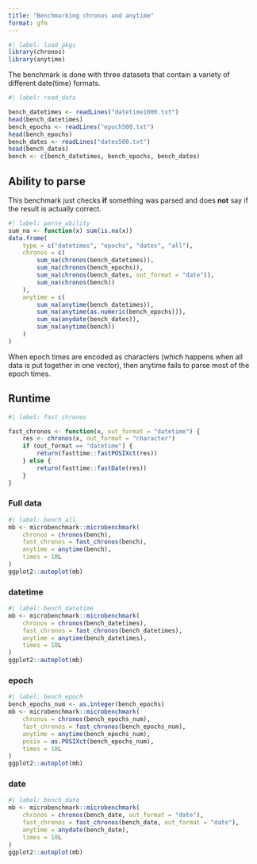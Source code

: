 ```yaml
---
title: "Benchmarking chronos and anytime"
format: gfm
---
```


```r
#| label: load_pkgs
library(chronos)
library(anytime)
```

The benchmark is done with three datasets that contain a variety of different date(time) formats.

```r
#| label: read_data

bench_datetimes <- readLines("datetime1000.txt")
head(bench_datetimes)
bench_epochs <- readLines("epoch500.txt")
head(bench_epochs)
bench_dates <- readLines("dates500.txt")
head(bench_dates)
bench <- c(bench_datetimes, bench_epochs, bench_dates)
```

## Ability to parse

This benchmark just checks **if** something was parsed and does **not** say if the result is actually correct.

```r
#| label: parse_ability
sum_na <- function(x) sum(is.na(x))
data.frame(
    type = c("datetimes", "epochs", "dates", "all"),
    chronos = c(
        sum_na(chronos(bench_datetimes)),
        sum_na(chronos(bench_epochs)),
        sum_na(chronos(bench_dates, out_format = "date")),
        sum_na(chronos(bench))
    ),
    anytime = c(
        sum_na(anytime(bench_datetimes)),
        sum_na(anytime(as.numeric(bench_epochs))),
        sum_na(anydate(bench_dates)),
        sum_na(anytime(bench))
    )
)
```

When epoch times are encoded as characters (which happens when all data is put together in one vector), then anytime fails to parse most of the epoch times.

## Runtime

```r
#| label: fast_chronos

fast_chronos <- function(x, out_format = "datetime") {
    res <- chronos(x, out_format = "character")
    if (out_format == "datetime") {
        return(fasttime::fastPOSIXct(res))
    } else {
        return(fasttime::fastDate(res))
    }
}
```

### Full data
```r
#| label: bench_all
mb <- microbenchmark::microbenchmark(
    chronos = chronos(bench),
    fast_chronos = fast_chronos(bench),
    anytime = anytime(bench),
    times = 10L
)
ggplot2::autoplot(mb)
```

### datetime
```r
#| label: bench_datetime
mb <- microbenchmark::microbenchmark(
    chronos = chronos(bench_datetimes),
    fast_chronos = fast_chronos(bench_datetimes),
    anytime = anytime(bench_datetimes),
    times = 10L
)
ggplot2::autoplot(mb)
```

### epoch
```r
#| label: bench_epoch
bench_epochs_num <- as.integer(bench_epochs)
mb <- microbenchmark::microbenchmark(
    chronos = chronos(bench_epochs_num),
    fast_chronos = fast_chronos(bench_epochs_num),
    anytime = anytime(bench_epochs_num),
    posix = as.POSIXct(bench_epochs_num),
    times = 10L
)
ggplot2::autoplot(mb)
```

### date
```r
#| label: bench_date
mb <- microbenchmark::microbenchmark(
    chronos = chronos(bench_date, out_format = "date"),
    fast_chronos = fast_chronos(bench_date, out_format = "date"),
    anytime = anydate(bench_date),
    times = 10L
)
ggplot2::autoplot(mb)
```